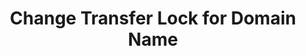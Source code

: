---
title: "Change Transfer Lock for Domain Name"
openapi: "PATCH /api/v2/domains/{domain}/transfer_lock"
sidebarTitle: "Change Transfer Lock for Domain Name"
description: "This endpoint provides a command to change the Transfer Lock status for a domain name. The Transfer Lock status is a setting that can prevent a domain name from being transferred to a different registrar."
---
